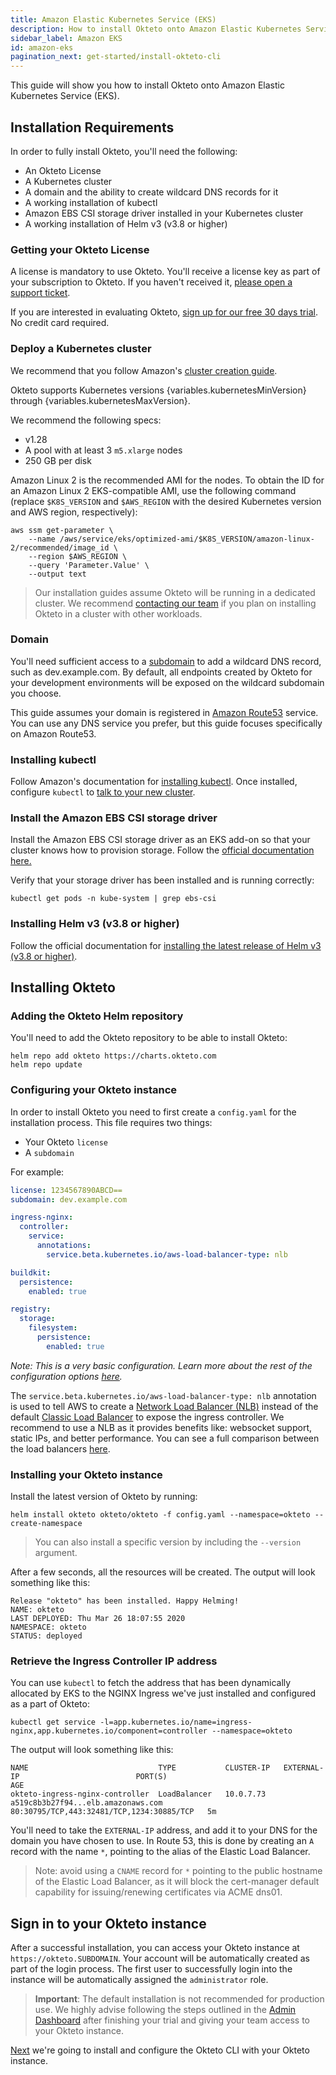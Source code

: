 ```yaml
---
title: Amazon Elastic Kubernetes Service (EKS)
description: How to install Okteto onto Amazon Elastic Kubernetes Service (EKS)
sidebar_label: Amazon EKS
id: amazon-eks
pagination_next: get-started/install-okteto-cli
---
```



This guide will show you how to install Okteto onto Amazon Elastic Kubernetes Service (EKS).

## Installation Requirements

In order to fully install Okteto, you'll need the following:

- An Okteto License
- A Kubernetes cluster
- A domain and the ability to create wildcard DNS records for it
- A working installation of kubectl
- Amazon EBS CSI storage driver installed in your Kubernetes cluster
- A working installation of Helm v3 (v3.8 or higher)

### Getting your Okteto License

A license is mandatory to use Okteto. You'll receive a license key as part of your subscription to Okteto. If you haven't received it, [please open a support ticket](https://okteto.com/support).

If you are interested in evaluating Okteto, [sign up for our free 30 days trial](https://www.okteto.com/free-trial/). No credit card required.

### Deploy a Kubernetes cluster

We recommend that you follow Amazon's [cluster creation guide](https://docs.aws.amazon.com/eks/latest/userguide/create-cluster.html).

Okteto supports Kubernetes versions {variables.kubernetesMinVersion} through {variables.kubernetesMaxVersion}.

We recommend the following specs:
- v1.28
- A pool with at least 3 `m5.xlarge` nodes
- 250 GB per disk

Amazon Linux 2 is the recommended AMI for the nodes. To obtain the ID for an Amazon Linux 2 EKS-compatible AMI, use the following command (replace `$K8S_VERSION` and `$AWS_REGION` with the desired Kubernetes version and AWS region, respectively):

```
aws ssm get-parameter \
    --name /aws/service/eks/optimized-ami/$K8S_VERSION/amazon-linux-2/recommended/image_id \
    --region $AWS_REGION \
    --query 'Parameter.Value' \
    --output text
```

> Our installation guides assume Okteto will be running in a dedicated cluster. We recommend [contacting our team](https://www.okteto.com/contact/) if you plan on installing Okteto in a cluster with other workloads.

### Domain

You'll need sufficient access to a [subdomain](reference/helm-chart-values.mdx#subdomain) to add a wildcard DNS record, such as dev.example.com.
By default, all endpoints created by Okteto for your development environments will be exposed on the wildcard subdomain you choose.

This guide assumes your domain is registered in [Amazon Route53](https://aws.amazon.com/route53/) service.
You can use any DNS service you prefer, but this guide focuses specifically on Amazon Route53.

### Installing kubectl

Follow Amazon's documentation for [installing kubectl](https://docs.aws.amazon.com/eks/latest/userguide/install-kubectl.html). Once installed, configure `kubectl` to [talk to your new cluster](https://docs.aws.amazon.com/eks/latest/userguide/create-kubeconfig.html).

### Install the Amazon EBS CSI storage driver

Install the Amazon EBS CSI storage driver as an EKS add-on so that your cluster knows how to provision storage. Follow the [official documentation here.](https://docs.aws.amazon.com/eks/latest/userguide/managing-ebs-csi.html#adding-ebs-csi-eks-add-on)

Verify that your storage driver has been installed and is running correctly:
```
kubectl get pods -n kube-system | grep ebs-csi
```

### Installing Helm v3 (v3.8 or higher)

Follow the official documentation for [installing the latest release of Helm v3 (v3.8 or higher)](https://helm.sh/docs/intro/install/).

## Installing Okteto

### Adding the Okteto Helm repository

You'll need to add the Okteto repository to be able to install Okteto:

```console
helm repo add okteto https://charts.okteto.com
helm repo update
```

### Configuring your Okteto instance

In order to install Okteto you need to first create a `config.yaml` for the installation process. This file requires two things:

- Your Okteto `license`
- A `subdomain`

For example:

```yaml
license: 1234567890ABCD==
subdomain: dev.example.com

ingress-nginx:
  controller:
    service:
      annotations:
        service.beta.kubernetes.io/aws-load-balancer-type: nlb

buildkit:
  persistence:
    enabled: true

registry:
  storage:
    filesystem:
      persistence:
        enabled: true
```
_Note: This is a very basic configuration. Learn more about the rest of the configuration options [here](reference/helm-chart-values.mdx)._

The `service.beta.kubernetes.io/aws-load-balancer-type: nlb` annotation is used to tell AWS to create a [Network Load Balancer (NLB)](https://docs.aws.amazon.com/elasticloadbalancing/latest/network/introduction.html) instead of the default [Classic Load Balancer](https://docs.aws.amazon.com/elasticloadbalancing/latest/classic/introduction.html) to expose the ingress controller. We recommend to use a NLB as it provides benefits like: websocket support, static IPs, and better performance. You can see a full comparison between the load balancers [here](https://aws.amazon.com/elasticloadbalancing/features/).

### Installing your Okteto instance

Install the latest version of Okteto by running:

```console
helm install okteto okteto/okteto -f config.yaml --namespace=okteto --create-namespace
```

> You can also install a specific version by including the `--version` argument.

After a few seconds, all the resources will be created. The output will look something like this:

```
Release "okteto" has been installed. Happy Helming!
NAME: okteto
LAST DEPLOYED: Thu Mar 26 18:07:55 2020
NAMESPACE: okteto
STATUS: deployed
```

### Retrieve the Ingress Controller IP address

You can use `kubectl` to fetch the address that has been dynamically allocated by EKS to the NGINX Ingress we've just installed and configured as a part of Okteto:

```console
kubectl get service -l=app.kubernetes.io/name=ingress-nginx,app.kubernetes.io/component=controller --namespace=okteto
```

The output will look something like this:

```
NAME                             TYPE           CLUSTER-IP   EXTERNAL-IP                          PORT(S)                                     AGE
okteto-ingress-nginx-controller  LoadBalancer   10.0.7.73    a519c8b3b27f94...elb.amazonaws.com   80:30795/TCP,443:32481/TCP,1234:30885/TCP   5m
```

You'll need to take the `EXTERNAL-IP` address, and add it to your DNS for the domain you have chosen to use. In Route 53, this is done by creating an `A` record with the name  `*`, pointing to the alias of the Elastic Load Balancer.

> Note: avoid using a `CNAME` record for `*` pointing to the public hostname of the Elastic Load Balancer, as it will block the cert-manager default capability for issuing/renewing certificates via ACME dns01.

## Sign in to your Okteto instance

After a successful installation, you can access your Okteto instance at `https://okteto.SUBDOMAIN`. Your account will be automatically created as part of the login process. The first user to successfully login into the instance will be automatically assigned the `administrator` role.

> **Important**: The default installation is not recommended for production use. We highly advise following the steps outlined in the [Admin Dashboard](admin/dashboard.mdx#installation) after finishing your trial and giving your team access to your Okteto instance.

[Next](get-started/install-okteto-cli.mdx) we're going to install and configure the Okteto CLI with your Okteto instance.
